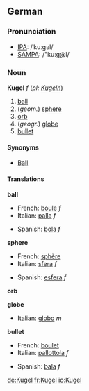{{See|kugel}}
==German==
===Pronunciation===
*[[w:IPA|IPA]]: /ˈkuːgəl/
*[[w:SAMPA|SAMPA]]: /"ku:g@l/

===Noun===
'''Kugel''' ''f'' (''pl: [[Kugeln]]'')

# [[ball]]
# (''geom.'') [[sphere]]
# [[orb]]
# (''geogr.'') [[globe]]
# [[bullet]]

====Synonyms====
*[[Ball]]

====Translations====
'''ball'''
{{top}}
*French: [[boule]] ''f''
*Italian: [[palla]] ''f''
{{mid}}
*Spanish: [[bola]] ''f''
{{bottom}}

'''sphere'''
{{top}}
*French: [[sphère]]
*Italian: [[sfera]] ''f''
{{mid}}
*Spanish: [[esfera]] ''f''
{{bottom}}

'''orb'''
{{top}}
{{mid}}
{{bottom}}

'''globe'''
{{top}}
*Italian: [[globo]] ''m''
{{mid}}
{{bottom}}

'''bullet'''
{{top}}
*French: [[boulet]]
*Italian: [[pallottola]] ''f''
{{mid}}
*Spanish: [[bala]] ''f''
{{bottom}}

[[de:Kugel]]
[[fr:Kugel]]
[[io:Kugel]]
